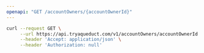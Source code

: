 ```yaml
---
openapi: "GET /accountOwners/{accountOwnerId}"
---
```


<RequestExample>

```bash Request
curl --request GET \
     --url https://api.tryaqueduct.com/v1/accountOwners/accountOwnerId \
     --header 'Accept: application/json' \
     --header 'Authorization: null'
```

</RequestExample>
